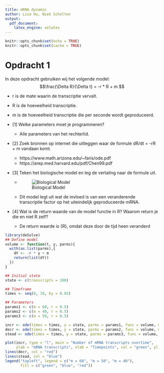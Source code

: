 ```yaml
---
title: mRNA dynamic
author: Lisa Hu, Niek Scholten
output:
  pdf_document:
    latex_engine: xelatex
---
```

```r
knitr::opts_chunk$set(echo = TRUE)
knitr::opts_chunk$set(cache = TRUE)
```

# Opdracht 1
In deze opdracht gebruiken wij het volgende model:
$$\frac{\Delta R}{\Delta t} = -r * R + m $$

* r is de mate waarin de transcriptie vervalt.
* R is de hoeveelheid transcriptie.
* m is de hoeveelheid transcriptie die per seconde wordt geproduceerd.

* [1] Welke parameters moet je programmeren?
  - Alle parameters van het rechterlid.
* [2] Zoek bronnen op internet die uitleggen waar de formule dR/dt = -rR + m vandaan komt.
  - https://www.math.arizona.edu/~faris/ode.pdf
  - https://arep.med.harvard.edu/pdf/Chen99.pdf
* [3] Teken het biologische model en leg de vertaling naar de formule uit.
  - ![Biological Model](biological_model.png)
  - Dit model legt uit wat de invloed is van een veranderende transcriptie factor op het uiteindelijk geproduceerde mRNA.
* [4] Wat is de return waarde van de model functie in R? Waarom return je die en niet R zelf?
  - De return waarde is {\Delta R}, omdat deze door de tijd heen veranderd


```r
library(deSolve)
## Define model
volume <- function(t, y, parms){
  with(as.list(parms),{
    dY <- -r * y + m
    return(list(dY))
  })
}

## Initial state
state <- c(transcripts = 100)

## Timeframe
times <- seq(0, 10, by = 0.01)

## Parameters
params1 <- c(m = 60, r = 0.5)
params2 <- c(m = 40, r = 0.5)
params3 <- c(m = 50, r = 0.5)

incr <- ode(times = times, y = state, parms = params1, func = volume, method = "euler")
decr <- ode(times = times, y = state, parms = params2, func = volume, method = "euler")
stead <- ode(times = times, y = state, parms = params3, func = volume, method = "euler")

plot(incr, type = "l", main = "Number of mRNA transcripts overtime",
     ylab = "mRNA transcripts", xlab = "Timepoints", col = "green", ylim = c(80, 120))
lines(decr, col = "red")
lines(stead, col = "blue")
legend("topleft", legend = c("m = 60", "m = 50", "m = 40"),
       fill = c("green", "blue", "red"))
```
